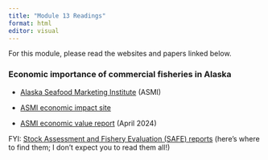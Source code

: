 ```yaml
---
title: "Module 13 Readings"
format: html
editor: visual
---
```


For this module, please read the websites and papers linked below.

### Economic importance of commercial fisheries in Alaska

-   [Alaska Seafood Marketing Institute](https://www.alaskaseafood.org/) (ASMI)

-   [ASMI economic impact site](https://www.alaskaseafood.org/industry/economic-harvest-data/economic-impact/)

-   [ASMI economic value report](https://www.alaskaseafood.org/wp-content/uploads/MRG_ASMI-Economic-Impacts-WEB-PAGES.pdf) (April 2024)

FYI: [Stock Assessment and Fishery Evaluation (SAFE) reports](https://www.npfmc.org/library/safe-reports/) (here's where to find them; I don't expect you to read them all!)
